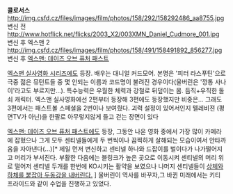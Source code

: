 '''콜로서스'''
http://img.csfd.cz/files/images/film/photos/158/292/158292486_aa8755.jpg
변신 전
http://www.hotflick.net/flicks/2003_X2/003XMN_Daniel_Cudmore_001.jpg
변신 후 엑스맨 2
http://img.csfd.cz/files/images/film/photos/158/491/158491892_856277.jpg
변신 후 [[엑스맨: 데이즈 오브 퓨처 패스트]]

[[엑스맨 실사영화 시리즈]]에도 등장. 배우는 대니얼 커드모어. 본명은 '피터 라스푸틴'으로 극중 젊은 뮤턴트들 중 몇 안되는 이름과 코드명이 불려진 경우이다(울버린은 '깡통 사나이'라고도 부르지만...). 특수능력은 우월한 체력과 강철로 뒤덮이는 몸. 듬직+우직한 돌쇠 캐릭터. 엑스맨 실사영화에선 2편부터 등장해 3편에도 등장했지만 비중은... 그래도 3편에서는 패스트볼 스페셜을 2번이나 보여줬다. 괴력 설정이 있어서인지 텔레비젼 (평면TV가 아닌)을 한팔로 아무렇지않게 들고 걷는 장면이 있다

[[엑스맨: 데이즈 오브 퓨처 패스트]]에도 등장, 그동안 나온 영화 중에서 가장 많이 카메라에 잡혔으나 그게 모두 센티넬들에게 두 번씩이나 끔찍하게 살해되는 모습이여서 안타까움을 자아낸다(...)[* 제일 먼저 변신하고 센티넬 하나와 드잡이를 벌이다가 나가떨어지고 머리가 부서진다. 부활한 다음에는 블링크가 높은 곳으로 이동시켜 센티넬의 머리 위로 떨어저 센티넬 두개를 한번에 KO시키는 활약을 보였으나 나머지 센티넬들이 [[끔살|상체와 하체를 붙잡아 두동강을 내버린다.]] ] 울버린이 역사를 바꾸자,그 바뀐 미래에서는 키티 프라이드와 같이 수업을 진행하고 있었다. 
